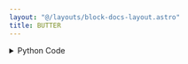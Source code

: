 ```yaml
---
layout: "@/layouts/block-docs-layout.astro"
title: BUTTER
---
```



<PythonDocsDisplay docstring={docstring} />
<AppDisplay app={app} client:visible />

<details>
<summary>Python Code</summary>
```python
from scipy import signal
from flojoy import flojoy, OrderedPair
from typing import Literal, Union


@flojoy
def BUTTER(
    default: OrderedPair,
    filter_order: int = 1,
    critical_frequency: int = 1,
    btype: Literal["lowpass", "highpass", "bandpass", "bandstop"] = "lowpass",
    sample_rate: int = 10,
) -> OrderedPair:
    """The BUTTER node applies a butterworth filter to an input signal.

    It is designed to have a frequency response that is as flat as possible in the pass band.

    Inputs
    ------
    default : OrderedPair
        The data to apply the butter filter to.

    Parameters
    ----------
    filter_order : int
        The intensity of the filter.
    critical_frequency : int
        The frequency where the filter takes effect. For lowpass and highpass, it takes a scalar.
        For bandpass and bandstop, it takes an array with the length of 2.
    btype : select
        The type of the filter.
    sample_rate : int
        The sample rate of the input signal.

    Returns
    -------
    OrderedPair
        x: time domain
        y: filtered signal
    """

    sig = default.y
    order: int = filter_order
    wn: int = critical_frequency  # hz
    btype: str = btype
    fs: int = sample_rate  # hz

    sos = signal.butter(N=order, Wn=wn, btype=btype, fs=fs, output="sos")
    #    sos = signal.butter(10, 15, "hp", fs=1000, output="sos")
    filtered = signal.sosfilt(sos, sig)

    return OrderedPair(x=default.x, y=filtered)

```
[Find this Flojoy Block on GitHub](https://github.com/flojoy-ai/blocks/blob/main/blocks/TRANSFORMERS/SIGNAL_PROCESSING/BUTTER/BUTTER.py)
</details>


## Example
